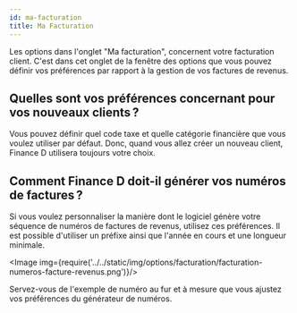 ```yaml
---
id: ma-facturation
title: Ma Facturation
---
```



Les options dans l'onglet "Ma facturation", concernent votre facturation client.
C'est dans cet onglet de la fenêtre des options que vous pouvez définir vos préférences
par rapport à la gestion de vos factures de revenus.

## Quelles sont vos préférences concernant pour vos nouveaux clients ?
Vous pouvez définir quel code taxe et quelle catégorie financière que vous voulez utiliser par défaut.
Donc, quand vous allez créer un nouveau client, Finance&nbsp;D utilisera toujours votre choix.

## Comment Finance&nbsp;D doit-il générer vos numéros de factures ?
Si vous voulez personnaliser la manière dont le logiciel génère votre séquence de numéros de factures de revenus,
utilisez ces préférences. Il est possible d'utiliser un préfixe ainsi que l'année en cours et une longueur minimale.

<Image img={require('../../static/img/options/facturation/facturation-numeros-facture-revenus.png')}/>

Servez-vous de l'exemple de numéro au fur et à mesure que vous ajustez vos préférences du générateur de numéros.

<br/>
<br/>
